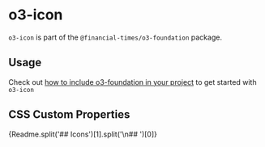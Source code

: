 
<Meta title="Whitelabel/o3-foundation/o3-icon/Readme" />

# o3-icon

`o3-icon` is part of the `@financial-times/o3-foundation` package.

## Usage

Check out [how to include o3-foundation in your project](?path=/docs/whitelabel-o3-foundation-readme--jsx-documentation#usage) to get started with `o3-icon`

## CSS Custom Properties

<Markdown>{Readme.split('## Icons')[1].split('\n## ')[0]}</Markdown>
